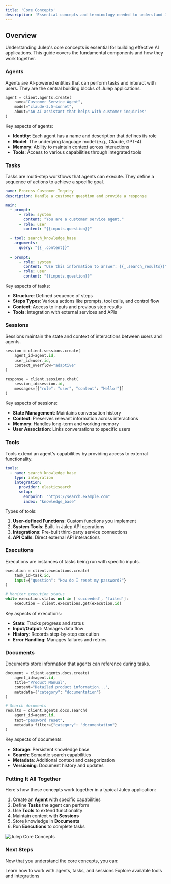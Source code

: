```yaml
---
title: 'Core Concepts'
description: 'Essential concepts and terminology needed to understand Julep'
---
```


## Overview

Understanding Julep's core concepts is essential for building effective AI applications. This guide covers the fundamental components and how they work together.

### Agents

Agents are AI-powered entities that can perform tasks and interact with users. They are the central building blocks of Julep applications.

```python
agent = client.agents.create(
    name="Customer Service Agent",
    model="claude-3.5-sonnet",
    about="An AI assistant that helps with customer inquiries"
)
```

Key aspects of agents:
- **Identity**: Each agent has a name and description that defines its role
- **Model**: The underlying language model (e.g., Claude, GPT-4)
- **Memory**: Ability to maintain context across interactions
- **Tools**: Access to various capabilities through integrated tools

### Tasks

Tasks are multi-step workflows that agents can execute. They define a sequence of actions to achieve a specific goal.

```yaml
name: Process Customer Inquiry
description: Handle a customer question and provide a response

main:
  - prompt:
      - role: system
        content: "You are a customer service agent."
      - role: user
        content: "{{inputs.question}}"
  
  - tool: search_knowledge_base
    arguments:
      query: "{{_.content}}"
  
  - prompt:
      - role: system
        content: "Use this information to answer: {{_.search_results}}"
      - role: user
        content: "{{inputs.question}}"
```

Key aspects of tasks:
- **Structure**: Defined sequence of steps
- **Steps Types**: Various actions like prompts, tool calls, and control flow
- **Context**: Access to inputs and previous step results
- **Tools**: Integration with external services and APIs

### Sessions

Sessions maintain the state and context of interactions between users and agents.

```python
session = client.sessions.create(
    agent_id=agent.id,
    user_id=user.id,
    context_overflow="adaptive"
)

response = client.sessions.chat(
    session_id=session.id,
    messages=[{"role": "user", "content": "Hello!"}]
)
```

Key aspects of sessions:
- **State Management**: Maintains conversation history
- **Context**: Preserves relevant information across interactions
- **Memory**: Handles long-term and working memory
- **User Association**: Links conversations to specific users

### Tools

Tools extend an agent's capabilities by providing access to external functionality.

```yaml
tools:
  - name: search_knowledge_base
    type: integration
    integration:
      provider: elasticsearch
      setup:
        endpoint: "https://search.example.com"
        index: "knowledge_base"
```

Types of tools:
1. **User-defined Functions**: Custom functions you implement
2. **System Tools**: Built-in Julep API operations
3. **Integrations**: Pre-built third-party service connections
4. **API Calls**: Direct external API interactions

### Executions

Executions are instances of tasks being run with specific inputs.

```python
execution = client.executions.create(
    task_id=task.id,
    input={"question": "How do I reset my password?"}
)

# Monitor execution status
while execution.status not in ['succeeded', 'failed']:
    execution = client.executions.get(execution.id)
```

Key aspects of executions:
- **State**: Tracks progress and status
- **Input/Output**: Manages data flow
- **History**: Records step-by-step execution
- **Error Handling**: Manages failures and retries

### Documents

Documents store information that agents can reference during tasks.

```python
document = client.agents.docs.create(
    agent_id=agent.id,
    title="Product Manual",
    content="Detailed product information...",
    metadata={"category": "documentation"}
)

# Search documents
results = client.agents.docs.search(
    agent_id=agent.id,
    text="password reset",
    metadata_filter={"category": "documentation"}
)
```

Key aspects of documents:
- **Storage**: Persistent knowledge base
- **Search**: Semantic search capabilities
- **Metadata**: Additional context and categorization
- **Versioning**: Document history and updates

### Putting It All Together

Here's how these concepts work together in a typical Julep application:

1. Create an **Agent** with specific capabilities
2. Define **Tasks** the agent can perform
3. Use **Tools** to extend functionality
4. Maintain context with **Sessions**
5. Store knowledge in **Documents**
6. Run **Executions** to complete tasks

<Frame>
  <img
    src="/images/core-concepts-diagram.png"
    alt="Julep Core Concepts"
    style={{ height: "400px" }}
  />
</Frame>

### Next Steps

Now that you understand the core concepts, you can:

<CardGroup cols={2}>
  <Card
    title="Building Blocks"
    icon="cubes"
    href="/documentation/building-blocks/agents/creating-agents"
  >
    Learn how to work with agents, tasks, and sessions
  </Card>
  <Card
    title="Tools & Integrations"
    icon="plug"
    href="/documentation/tools/built-in-tools"
  >
    Explore available tools and integrations
  </Card>
</CardGroup> 